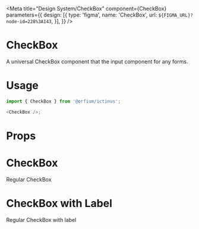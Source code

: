
<Meta
    title="Design System/CheckBox"
    component={CheckBox}
    parameters={{
        design: [{
            type: 'figma',
            name: 'CheckBox',
            url: `${FIGMA_URL}?node-id=228%3A143`,
        }],
    }} />

# CheckBox

A universal CheckBox component that the input component for any forms.

# Usage

```js
import { CheckBox } from '@orfium/ictinus';

<CheckBox />;
```

# Props

<Props of={CheckBox} />

# CheckBox

Regular CheckBox

<Preview>
  <Story name="CheckBox">
    <Stack>
      <CheckBox checked={false} />
      <CheckBox checked={true} />
      <CheckBox checked={true} disabled />
      <CheckBox checked={true} intermediate />
      <CheckBox checked={true} intermediate disabled />
      <CheckBox checked={false} intermediate />
      <CheckBox checked={false} intermediate disabled />
    </Stack>
    <Stack>
      <CheckBox checked={false} filled={false} />
      <CheckBox checked={true} filled={false} />
      <CheckBox checked={true} filled={false} disabled/>
      <CheckBox checked={true} filled={false} intermediate />
      <CheckBox checked={true} filled={false} intermediate disabled />
      <CheckBox checked={false} filled={false} intermediate />
      <CheckBox checked={false} filled={false} intermediate disabled />
    </Stack>
  </Story>
</Preview>

# CheckBox with Label

Regular CheckBox with label

<Preview>
  <Story name="CheckBox with Label">
    <div>
      <Stack>
        <CheckBox checked={false} label={'Not checked single'} />
        <CheckBox checked label={'Checked Single'} />
        <CheckBox checked={true} label={'Disabled single'} disabled />
        <CheckBox checked={true} intermediate label={'Checked intermediate'} />
        <CheckBox checked={true} intermediate label={'Disabled checked intermediate'} disabled />
        <CheckBox checked={false} intermediate label={'Not checked intermediate'} />
        <CheckBox checked={false} intermediate label={'Disabled not checked intermediate'} disabled />
      </Stack>
      <Stack>
        <CheckBox checked={false} filled={false} label={'Not checked single'} />
        <CheckBox checked filled={false} label={'Checked Single'} />
        <CheckBox checked={true} filled={false} label={'Disabled single'} disabled />
        <CheckBox checked={true} filled={false} intermediate label={'Checked intermediate'} />
        <CheckBox checked={true} filled={false} intermediate label={'Disabled checked intermediate'} disabled />
        <CheckBox checked={false} filled={false} intermediate label={'Not checked intermediate'} />
        <CheckBox checked={false} filled={false} intermediate label={'Disabled not checked intermediate'} disabled />
      </Stack>
    </div>
  </Story>
</Preview>

<Preview>
  <Story name="CheckBox with Props" parameters={{ decorators: [withKnobs] }}>
    <Stack>
      <CheckBox
        checked={boolean('checked', false)}
        intermediate={boolean('intermediate', false)}
        filled={boolean('filled', true)}
        label={text('custom label', '')}
        disabled={boolean('disabled', false)}
      />
    </Stack>
  </Story>
</Preview>
